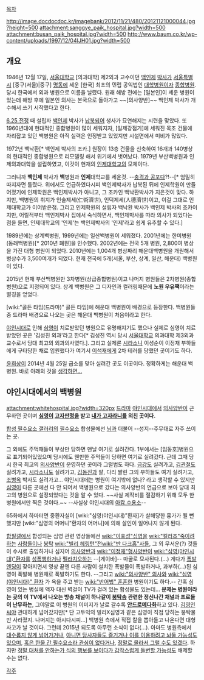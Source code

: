 [[목차]]

http://image.docdocdoc.kr/imagebank/2012/11/21/480/20121121000044.jpg?height=500
[[attachment:sanggye_paik_hospital.jpg?width=500]]
[[attachment:busan_paik_hospital.jpg?width=500]]
http://www.baum.co.kr/wp-content/uploads/1997/12/04IJH01.jpg?width=500

== 개요 ==
{{{+1 白病院 /Inje University Paik Hospital }}}
1946년 12월 17일, [[서울대학교]] [의과대학] 제2외과 교수이던 [[백인제]] [[박사]]가 [[서울특별시]] [중구(서울)|중구] [[명동]]에 세운 [한국] 최초의 민립 공익법인 [[대학병원]]이자 [[종합병원]]. 당시 한국에서 외과 병원으로 이름을 날렸다. 원래 해방 전에는 [일본인]이 세운 병원이었는데 해방 후에 일본인 의사는 본국으로 돌아가고 ~~[의사양반]~~ 백인제 박사가 개수해서 쓰기 시작했다고 한다.

[[6.25 전쟁]] 때 설립자 [[백인제]] 박사가 [[납북]]되어 생사가 묘연해지는 시련을 맞았다. 또 1960년대에 현대적인 종합병원이 많이 세워지자, [일제강점기]에 세워진 목조 건물에 자리잡고 있던 백병원은 아직 실력은 인정받고 있었지만 시설면에서 미비가 많았다. 

1972년 백낙환[* 백인제 박사의 조카.] 원장이 13층 건물을 신축하여 16개과 140병상의 현대적인 종합병원으로 리모델링 해서 위기에서 벗어났다. 1979년 부산백병원과 인제의과대학을 설립하였고, 이것이 현재의 [[인제대학교]]의 모체이다.

그러니까 '''백인제''' 박사가 '''백'''병원과 '''인제'''대학교를 세운것. --[[충격과 공포]]다?!--[* 엄밀히 따지자면 틀렸다. 위에서도 언급하였다시피 백인제박사가 납북된 뒤에 인제학원이 만들어졌기에 인제학원은 백인제박사가 아니고, 그 조카인 백낙환박사가 지은것이 맞다. 하지만, 백병원의 취지가 인술제세(仁術濟世), 인덕제세(人德濟世)이고, 이걸 그대로 인제대학교가 이어받은점. 그리고 인제학원의 설립자 백낙환 박사가 백인제 박사의 조카이지만, 어릴적부터 백인제박사 집에서 숙식하면서, 백인제박사를 따라 의사가 되었다는 점을 들면, 인제대학교의 '인제'는 백인제박사의 '인제'라고 쉽게 유추할 수 있다.] 

1989년에는 상계백병원, 1999년에는 일산백병원이 세워졌다. 2001년에는 한미병원(동래백병원)[* 2010년 폐원]을 인수했다. 2002년에는 전국 5개 병원, 2,800여 병상을 가진 대형 병원이 되었다. 2010년에는 1,004개 병상짜리 해운대백병원을 개원해서 병상수가 3,500여개가 되었다. 현재 전국에 5개(서울, 부산, 상계, 일산, 해운대) 백병원이 있다.

2015년 현재 부산백병원만 3차병원(상급종합병원)이고 나머지 병원들은 2차병원(종합병원)으로 지정되어 있다. 상계 백병원은 그 디자인과 컬러링때문에 '''노원 우유팩'''이라는 별칭을 얻었다.

[wiki:"골든 타임(드라마)" 골든 타임]에 해운대 백병원이 배경으로 등장한다. 백병원들 중 드라마 배경으로 나오는 곳은 해운대 백병원이 처음이라고 한다.

[[야인시대]]로 인해 [[심영]]이 치료받았던 병원으로 유명해지기도 했으나 실제로 심영이 치료받았던 곳은 '김성진 외과'라고 한다[* 김성진 역시 당시 [[서울대학교]] 의과대학 제3외과 교수로서 당대 최고의 외과의사였다.]. 그리고 실제론 [[시라소니]] 이성순이 이정재 부하들에게 구타당한 채로 입원했다가 여기서 [[이석재]]에게 2차 테러를 당했던 곳이기도 하다.

[[윤희상]]이 2014년 4월 25일 급소를 맞아 실려간 곳도 이곳이다. 정확하게는 해운대 백병원. 바로 아래의 것을 [[안습|생각하면…]]

== 야인시대에서의 백병원 ==
attachment:whitehospital.jpg?width=320px
[[드라마]] [[야인시대]]에서 [[의사양반]]이 근무하던 곳이며 '''[[심영(야인시대)|심영]]이 [[고자]]판정을 받고 [[내가 고자라니]]를 외친 곳이다.''' 

[[합성 필수요소 갤러리]]의 [[필수요소]] 합성물에선 [[님]]과 더불어 --성지--주무대로 자주 쓰이는 곳. 

그 외에도 주먹패들이 부상만 당하면 맨날 여기로 실려간다. 1부에서는 [임동호]병원으로 표기되어있었으며 당시에도 웬만한 주먹들이 당하면 여기로 실려갔다. 근데 그때 당시 한국 최고의 [[백인제|의사양반]]이 운영하던 곳이라 그럴법도 하다. [[금강]]도 실려가고, [[김관철]]도 실려가고, [[시라소니]]도 실려가고, [[김동진]]과 팔, 다리 짤린 그의 부하들도 여기 실려가고, [[조병옥]] 박사도 실려가고... 야인시대에는 병원이 여기밖에 없나? 라고 생각할 수 있지만 [[심영(야인시대)|심영]]이 다른 곳에선 다 안 되어서 백병원으로 갔다는 의사양반의 언급으로 보아 당대 최고의 병원으로 설정되었다는 것을 알 수 있다. ~~사실 제작비를 절감하기 위해 모두 한 병원에서만 찍은 것이다.~~ --사실상 야인시대의 [[아캄 수용소]]--

65화에서 하마터면 중환자실이 [wiki:"심영(야인시대)"환자]가 살해당한 흉가가 될 뻔했지만 [wiki:"심영의 어머니"환자의 어머니]에 의해 살인이 일어나지 않게 된다.

[[합필갤]]에서 합성되는 심영 관련 영상들에선 [[wiki:"이호성"심영을]] [[wiki:"킬러조"죽이려]] [[상하이 조|하는]] [[김두한|사람들]]이나 [[붕탁]] [[wiki:"빌리 헤링턴"전]][[wiki:"반 다크홈"사]][[마크 울프|들]], 그 외 무서운(?) 것들이 수시로 출입하거나 심지어 [[의사양반]]과 [[wiki:"이정재"형사양반]]이 [[wiki:"심영(야인시대)"환자]]를 [[성폭행]]하거나 [[펠라치오]]하는 --[게이바]-- 마굴로 묘사된다.(...) 게다가 [[폭발 엔딩]]이 잦아지면서 영상 끝엔 다른 사람이 설치한 폭발물이 폭발하거나, 과부하(...)된 심영이 폭발해 병원채로 폭발하기도 한다. --그리고 [[wiki:"의사양반" 의사]]와 [[wiki:"심영(야인시대)" 환자]] 가 욕을 주고 받는 [[wiki:"반어법" 훈훈한]] 병원이기도 하다.-- 간혹 심영이 있는 병실에 액자 대신 벽걸이 TV가 걸려 있는 합성물도 있는데... '''문제는 병원이라는 곳의 이 TV에서 나오는 방송 채널이 하나같이 [[붕탁송]] 관련한 정신나간 채널과 프로들이 난무하는''', 그야말로 이 병원의 이미지가 날로 갈수록 '''[[안드로메다]]화'''하고 있다. [[김영인]]씨야 관대하게 넘어갔지만[* 단 고두익의 빌리X심영과 같은 심영이 직접 당하는 붕탁물만 사라졌지. 나머지는 아시다시피...] 백병원 측에서 직접 칼을 뽑아들고 나온다면 대형사고가 날 것이다. 그런데 2015년 되도록 아무런 소식이 없다(...). 아마도 병원측에서 [[대인배|대수롭지 않게 넘어가거나]], [[바이럴 마케팅|아니면 당사자들도 즐기거나 이를 이용하려고 놔둘 가능성도 있으며]], [[아웃 오브 안중|혹은 한물 간 필수요소라 관심이 없다거나]], [[서브컬처|정말로 몰라서 그럴 수도 있겠다]]. 하지만 [[배재대학교|정말 대처를 안하는가 식의 행보를 보이다가 갑작스럽게 돌변할 가능성]]도 배제할 수는 없다.

[[각주]]
